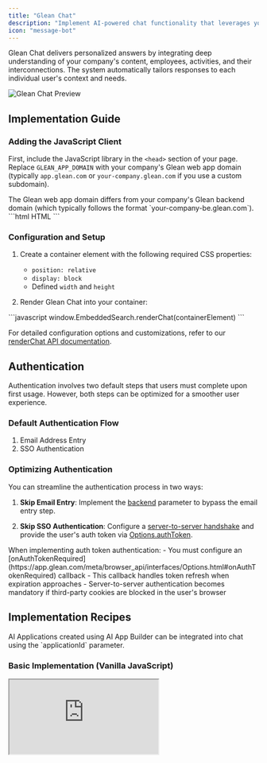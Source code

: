 ```yaml
---
title: "Glean Chat"
description: "Implement AI-powered chat functionality that leverages your company's content and user relationships"
icon: "message-bot"
---
```


Glean Chat delivers personalized answers by integrating deep understanding of your company's content, employees, activities, and their interconnections. The system automatically tailors responses to each individual user's context and needs.

<Frame>
  <img src="../images/introduction/chat-preview-3.gif" alt="Glean Chat Preview" />
</Frame>

## Implementation Guide

### Adding the JavaScript Client

First, include the JavaScript library in the `<head>` section of your page. Replace `GLEAN_APP_DOMAIN` with your company's Glean web app domain (typically `app.glean.com` or `your-company.glean.com` if you use a custom subdomain).

<Info>
  The Glean web app domain differs from your company's Glean backend domain (which typically follows the format `your-company-be.glean.com`).
</Info>

<CodeGroup>
```html HTML
<script defer src="https://{GLEAN_APP_DOMAIN}/embedded-search-latest.min.js"></script>
```
</CodeGroup>

### Configuration and Setup

1. Create a container element with the following required CSS properties:
   - `position: relative`
   - `display: block`
   - Defined `width` and `height`

2. Render Glean Chat into your container:

<CodeGroup>
```javascript
window.EmbeddedSearch.renderChat(containerElement)
```
</CodeGroup>

For detailed configuration options and customizations, refer to our [renderChat API documentation]({{process.env.JS_API_TYPEDOCS_URL}}/interfaces/GleanWebSDK.html#renderChat).

## Authentication

<Note>
  Authentication involves two default steps that users must complete upon first usage. However, both steps can be optimized for a smoother user experience.
</Note>

### Default Authentication Flow
1. Email Address Entry
2. SSO Authentication

### Optimizing Authentication

You can streamline the authentication process in two ways:

1. **Skip Email Entry**: Implement the [backend](https://app.glean.com/meta/browser_api/interfaces/SearchOptions.html#backend) parameter to bypass the email entry step.

2. **Skip SSO Authentication**: Configure a [server-to-server handshake](https://docs.google.com/document/d/12q1oQWwhkLQyIHXKE7OF6XtvJZ5av50Wd_NKUbRh5u4/edit) and provide the user's auth token via [Options.authToken](https://app.glean.com/meta/browser_api/interfaces/Options.html#authToken).

<Warning>
  When implementing auth token authentication:
  - You must configure an [onAuthTokenRequired](https://app.glean.com/meta/browser_api/interfaces/Options.html#onAuthTokenRequired) callback
  - This callback handles token refresh when expiration approaches
  - Server-to-server authentication becomes mandatory if third-party cookies are blocked in the user's browser
</Warning>

## Implementation Recipes

<Info>
  AI Applications created using AI App Builder can be integrated into chat using the `applicationId` parameter.
</Info>

### Basic Implementation (Vanilla JavaScript)

<Frame>
  <iframe
    src="https://codepen.io/GleanWork/embed/BaMxWpd?default-tab=js%2Cresult&editable=true&zoom=0.5&defaultTab=js"
    style={{width: '100%', height: '500px'}}
    title="Chat | Vanilla JS"
  />
</Frame>

### Separate Pages for Chat and Search

This implementation creates dedicated routes for Search and Chat functionality:

- Search page: `https://example.net/search`
- Chat page: `https://example.net/chat`

<Card title="Implementation Details" icon="code">
The implementation consists of separate components:
- A Search page with the Glean Search component
- A Chat page with the Glean Chat component
- Automatic redirection to the Chat page when initiating new conversations
</Card>

View a complete demo of this implementation in our [CodeSandbox example](https://codesandbox.io/s/github/askscio/glean-browser-api/tree/main/examples/search-chat-separate-routes).

### Unified Page Implementation

This approach combines Search and Chat functionality on a single route:

- Single unified route: `https://example.net/search`
- Toggle between views using a `mode` query parameter (`search` or `chat`)
- Maintains both interfaces in one location for seamless user experience

View a complete demo of this implementation in our [CodeSandbox example](https://codesandbox.io/s/github/askscio/glean-browser-api/tree/main/examples/search-chat-unified).
